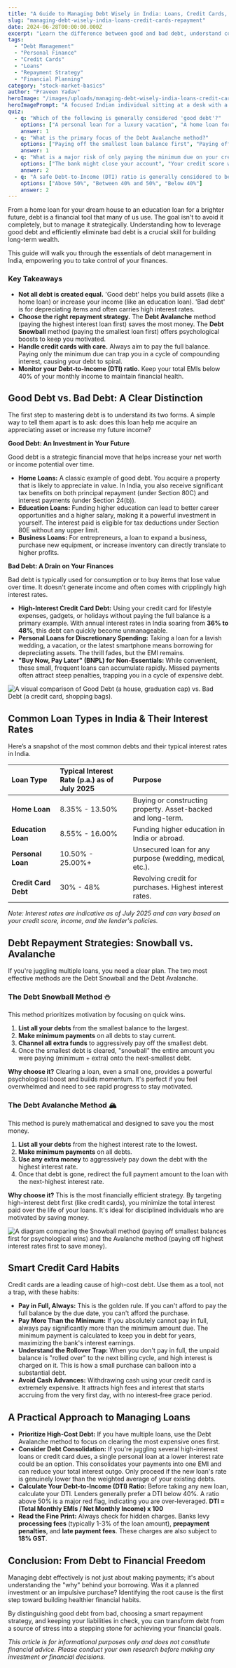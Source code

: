 ```yaml
---
title: "A Guide to Managing Debt Wisely in India: Loans, Credit Cards, and Repayment"
slug: "managing-debt-wisely-india-loans-credit-cards-repayment"
date: 2024-06-28T00:00:00.000Z
excerpt: "Learn the difference between good and bad debt, understand common loan types in India, and discover powerful strategies like the Snowball and Avalanche methods to pay off your dues and achieve financial freedom."
tags:
  - "Debt Management"
  - "Personal Finance"
  - "Credit Cards"
  - "Loans"
  - "Repayment Strategy"
  - "Financial Planning"
category: "stock-market-basics"
author: "Praveen Yadav"
heroImage: "/images/uploads/managing-debt-wisely-india-loans-credit-cards-repayment/hero-image.jpg"
heroImagePrompt: "A focused Indian individual sitting at a desk with a laptop, calculator, and documents, confidently planning their debt repayment strategy."
quiz:
  - q: "Which of the following is generally considered 'good debt'?"
    options: ["A personal loan for a luxury vacation", "A home loan for a primary residence", "High-interest credit card debt for shopping"]
    answer: 1
  - q: "What is the primary focus of the Debt Avalanche method?"
    options: ["Paying off the smallest loan balance first", "Paying off the loan with the highest interest rate first", "Paying off loans in alphabetical order"]
    answer: 1
  - q: "What is a major risk of only paying the minimum due on your credit card?"
    options: ["The bank might close your account", "Your credit score will instantly improve", "The interest compounds, causing the debt to grow rapidly"]
    answer: 2
  - q: "A safe Debt-to-Income (DTI) ratio is generally considered to be:"
    options: ["Above 50%", "Between 40% and 50%", "Below 40%"]
    answer: 2
---
```


From a home loan for your dream house to an education loan for a brighter future, debt is a financial tool that many of us use. The goal isn't to avoid it completely, but to manage it strategically. Understanding how to leverage good debt and efficiently eliminate bad debt is a crucial skill for building long-term wealth.

This guide will walk you through the essentials of debt management in India, empowering you to take control of your finances.

### Key Takeaways
*   **Not all debt is created equal.** 'Good debt' helps you build assets (like a home loan) or increase your income (like an education loan). 'Bad debt' is for depreciating items and often carries high interest rates.
*   **Choose the right repayment strategy.** The **Debt Avalanche** method (paying the highest interest loan first) saves the most money. The **Debt Snowball** method (paying the smallest loan first) offers psychological boosts to keep you motivated.
*   **Handle credit cards with care.** Always aim to pay the full balance. Paying only the minimum due can trap you in a cycle of compounding interest, causing your debt to spiral.
*   **Monitor your Debt-to-Income (DTI) ratio.** Keep your total EMIs below 40% of your monthly income to maintain financial health.

## Good Debt vs. Bad Debt: A Clear Distinction

The first step to mastering debt is to understand its two forms. A simple way to tell them apart is to ask: does this loan help me acquire an appreciating asset or increase my future income?

**Good Debt: An Investment in Your Future**

Good debt is a strategic financial move that helps increase your net worth or income potential over time.

*   **Home Loans:** A classic example of good debt. You acquire a property that is likely to appreciate in value. In India, you also receive significant tax benefits on both principal repayment (under Section 80C) and interest payments (under Section 24(b)).
*   **Education Loans:** Funding higher education can lead to better career opportunities and a higher salary, making it a powerful investment in yourself. The interest paid is eligible for tax deductions under Section 80E without any upper limit.
*   **Business Loans:** For entrepreneurs, a loan to expand a business, purchase new equipment, or increase inventory can directly translate to higher profits.

**Bad Debt: A Drain on Your Finances**

Bad debt is typically used for consumption or to buy items that lose value over time. It doesn't generate income and often comes with cripplingly high interest rates.

*   **High-Interest Credit Card Debt:** Using your credit card for lifestyle expenses, gadgets, or holidays without paying the full balance is a primary example. With annual interest rates in India soaring from **36% to 48%**, this debt can quickly become unmanageable.
*   **Personal Loans for Discretionary Spending:** Taking a loan for a lavish wedding, a vacation, or the latest smartphone means borrowing for depreciating assets. The thrill fades, but the EMI remains.
*   **"Buy Now, Pay Later" (BNPL) for Non-Essentials:** While convenient, these small, frequent loans can accumulate rapidly. Missed payments often attract steep penalties, trapping you in a cycle of expensive debt.

![A visual comparison of Good Debt (a house, graduation cap) vs. Bad Debt (a credit card, shopping bags).](/images/uploads/managing-debt-wisely-india-loans-credit-cards-repayment/good-vs-bad-debt.png)

## Common Loan Types in India & Their Interest Rates

Here’s a snapshot of the most common debts and their typical interest rates in India.

| Loan Type | Typical Interest Rate (p.a.) as of July 2025 | Purpose |
| :--- | :--- | :--- |
| **Home Loan** | 8.35% - 13.50% | Buying or constructing property. Asset-backed and long-term. |
| **Education Loan** | 8.55% - 16.00% | Funding higher education in India or abroad. |
| **Personal Loan** | 10.50% - 25.00%+ | Unsecured loan for any purpose (wedding, medical, etc.). |
| **Credit Card Debt** | 30% - 48% | Revolving credit for purchases. Highest interest rates. |

*Note: Interest rates are indicative as of July 2025 and can vary based on your credit score, income, and the lender's policies.*

## Debt Repayment Strategies: Snowball vs. Avalanche

If you're juggling multiple loans, you need a clear plan. The two most effective methods are the Debt Snowball and the Debt Avalanche.

### The Debt Snowball Method ⛄

This method prioritizes motivation by focusing on quick wins.

1.  **List all your debts** from the smallest balance to the largest.
2.  **Make minimum payments** on all debts to stay current.
3.  **Channel all extra funds** to aggressively pay off the smallest debt.
4.  Once the smallest debt is cleared, "snowball" the entire amount you were paying (minimum + extra) onto the next-smallest debt.

**Why choose it?** Clearing a loan, even a small one, provides a powerful psychological boost and builds momentum. It's perfect if you feel overwhelmed and need to see rapid progress to stay motivated.

### The Debt Avalanche Method 🏔️

This method is purely mathematical and designed to save you the most money.

1.  **List all your debts** from the highest interest rate to the lowest.
2.  **Make minimum payments** on all debts.
3.  **Use any extra money** to aggressively pay down the debt with the highest interest rate.
4.  Once that debt is gone, redirect the full payment amount to the loan with the next-highest interest rate.

**Why choose it?** This is the most financially efficient strategy. By targeting high-interest debt first (like credit cards), you minimize the total interest paid over the life of your loans. It's ideal for disciplined individuals who are motivated by saving money.

![A diagram comparing the Snowball method (paying off smallest balances first for psychological wins) and the Avalanche method (paying off highest interest rates first to save money).](/images/uploads/managing-debt-wisely-india-loans-credit-cards-repayment/snowball-vs-avalanche.png)

## Smart Credit Card Habits

Credit cards are a leading cause of high-cost debt. Use them as a tool, not a trap, with these habits:

*   **Pay in Full, Always:** This is the golden rule. If you can't afford to pay the full balance by the due date, you can't afford the purchase.
*   **Pay More Than the Minimum:** If you absolutely cannot pay in full, always pay significantly more than the minimum amount due. The minimum payment is calculated to keep you in debt for years, maximizing the bank's interest earnings.
*   **Understand the Rollover Trap:** When you don't pay in full, the unpaid balance is "rolled over" to the next billing cycle, and high interest is charged on it. This is how a small purchase can balloon into a substantial debt.
*   **Avoid Cash Advances:** Withdrawing cash using your credit card is extremely expensive. It attracts high fees and interest that starts accruing from the very first day, with no interest-free grace period.

## A Practical Approach to Managing Loans

*   **Prioritize High-Cost Debt:** If you have multiple loans, use the Debt Avalanche method to focus on clearing the most expensive ones first.
*   **Consider Debt Consolidation:** If you're juggling several high-interest loans or credit card dues, a single personal loan at a lower interest rate could be an option. This consolidates your payments into one EMI and can reduce your total interest outgo. Only proceed if the new loan's rate is genuinely lower than the weighted average of your existing debts.
*   **Calculate Your Debt-to-Income (DTI) Ratio:** Before taking any new loan, calculate your DTI. Lenders generally prefer a DTI below 40%. A ratio above 50% is a major red flag, indicating you are over-leveraged.
    **DTI = (Total Monthly EMIs / Net Monthly Income) x 100**
*   **Read the Fine Print:** Always check for hidden charges. Banks levy **processing fees** (typically 1-3% of the loan amount), **prepayment penalties**, and **late payment fees**. These charges are also subject to **18% GST**.

## Conclusion: From Debt to Financial Freedom

Managing debt effectively is not just about making payments; it's about understanding the "why" behind your borrowing. Was it a planned investment or an impulsive purchase? Identifying the root cause is the first step toward building healthier financial habits.

By distinguishing good debt from bad, choosing a smart repayment strategy, and keeping your liabilities in check, you can transform debt from a source of stress into a stepping stone for achieving your financial goals.

*This article is for informational purposes only and does not constitute financial advice. Please conduct your own research before making any investment or financial decisions.*